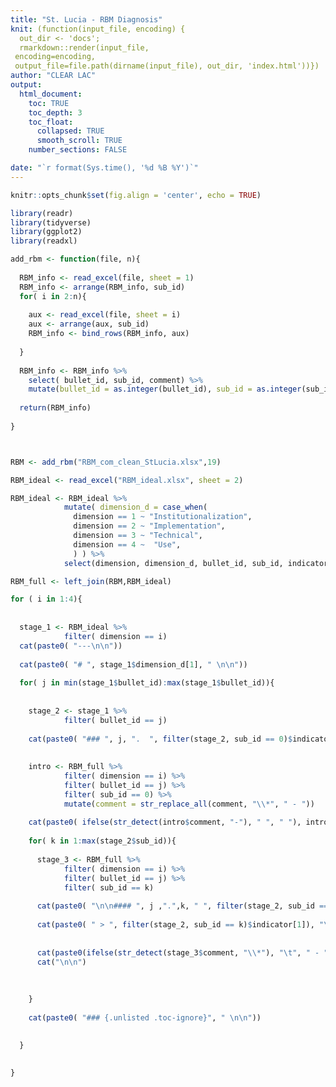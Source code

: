 ```yaml
---
title: "St. Lucia - RBM Diagnosis"
knit: (function(input_file, encoding) {
  out_dir <- 'docs';
  rmarkdown::render(input_file,
 encoding=encoding,
 output_file=file.path(dirname(input_file), out_dir, 'index.html'))})
author: "CLEAR LAC"
output: 
  html_document:
    toc: TRUE
    toc_depth: 3
    toc_float: 
      collapsed: TRUE
      smooth_scroll: TRUE
    number_sections: FALSE

date: "`r format(Sys.time(), '%d %B %Y')`"
---
```



```r
knitr::opts_chunk$set(fig.align = 'center', echo = TRUE)

```

```r
library(readr)
library(tidyverse)
library(ggplot2)
library(readxl)

add_rbm <- function(file, n){
  
  RBM_info <- read_excel(file, sheet = 1)
  RBM_info <- arrange(RBM_info, sub_id)
  for( i in 2:n){
    
    aux <- read_excel(file, sheet = i)
    aux <- arrange(aux, sub_id)
    RBM_info <- bind_rows(RBM_info, aux)
    
  }
  
  RBM_info <- RBM_info %>% 
    select( bullet_id, sub_id, comment) %>% 
    mutate(bullet_id = as.integer(bullet_id), sub_id = as.integer(sub_id)) 
  
  return(RBM_info)
  
}



RBM <- add_rbm("RBM_com_clean_StLucia.xlsx",19)

RBM_ideal <- read_excel("RBM_ideal.xlsx", sheet = 2)

RBM_ideal <- RBM_ideal %>%  
            mutate( dimension_d = case_when(  
              dimension == 1 ~ "Institutionalization",
              dimension == 2 ~ "Implementation",
              dimension == 3 ~ "Technical",
              dimension == 4 ~  "Use",
              ) ) %>% 
            select(dimension, dimension_d, bullet_id, sub_id, indicator, label) 

RBM_full <- left_join(RBM,RBM_ideal)


```



```r

for ( i in 1:4){
  
  
  stage_1 <- RBM_ideal %>% 
            filter( dimension == i)
  cat(paste0( "---\n\n"))
  
  cat(paste0( "# ", stage_1$dimension_d[1], " \n\n"))
  
  for( j in min(stage_1$bullet_id):max(stage_1$bullet_id)){
    
    
    stage_2 <- stage_1 %>% 
            filter( bullet_id == j)
    
    cat(paste0( "### ", j, ".  ", filter(stage_2, sub_id == 0)$indicator[1], " {.tabset .tabset-pills} \n\n"))
    
    
    intro <- RBM_full %>% 
            filter( dimension == i) %>% 
            filter( bullet_id == j) %>% 
            filter( sub_id == 0) %>%
            mutate(comment = str_replace_all(comment, "\\*", " - "))
    
    cat(paste0( ifelse(str_detect(intro$comment, "-"), " ", " "), intro$comment, sep = "\n\n"  ))
    
    for( k in 1:max(stage_2$sub_id)){
      
      stage_3 <- RBM_full %>% 
            filter( dimension == i) %>% 
            filter( bullet_id == j) %>% 
            filter( sub_id == k)
      
      cat(paste0( "\n\n#### ", j ,".",k, " ", filter(stage_2, sub_id == k)$label[1], " {-} \n\n"))
      
      cat(paste0( " > ", filter(stage_2, sub_id == k)$indicator[1]), "\n\n")
      
      
      cat(paste0(ifelse(str_detect(stage_3$comment, "\\*"), "\t", " - "), stage_3$comment ), sep = "\n\n")
      cat("\n\n")
      
      
      
    }
    
    cat(paste0( "### {.unlisted .toc-ignore}", " \n\n"))
    
    
  }
  

}


```


